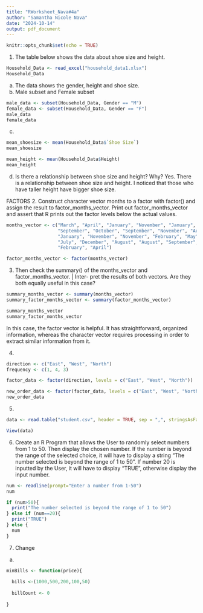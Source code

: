 ```yaml
---
title: "RWorksheet_Nava#4a"
author: "Samantha Nicole Nava"
date: "2024-10-14"
output: pdf_document
---
```


```r
knitr::opts_chunk$set(echo = TRUE)
```
1. The table below shows the data about shoe size and height.
```r
Household_Data <- read_excel("household_data1.xlsx")
Household_Data
```
a. The data shows the gender, height and shoe size.
b.
Male subset and Female subset
```r
male_data <- subset(Household_Data, Gender == "M") 
female_data <- subset(Household_Data, Gender == "F")
male_data
female_data
```
c.
```r
mean_shoesize <- mean(Household_Data$`Shoe Size`)
mean_shoesize

mean_height <- mean(Household_Data$Height)
mean_height
```
d. Is there a relationship between shoe size and height? Why?
Yes. There is a relationship between shoe size and height. I noticed that those who have taller height have bigger shoe size.

FACTORS
2.
Construct character vector months to a factor with factor() and assign the result to
factor_months_vector. Print out factor_months_vector and assert that R prints out
the factor levels below the actual values.
```r
months_vector <- c("March", "April", "January", "November", "January",
                   "September", "October", "September", "November", "August",
                   "January", "November", "November", "February", "May", "August",
                   "July", "December", "August", "August", "September", "November",
                   "February", "April")

```

```r
factor_months_vector <- factor(months_vector)
```
3.
Then check the summary() of the months_vector and factor_months_vector. | Inter-
pret the results of both vectors. Are they both equally useful in this case?

```r
summary_months_vector <- summary(months_vector)
summary_factor_months_vector <- summary(factor_months_vector)

summary_months_vector
summary_factor_months_vector
```
In this case, the factor vector is helpful. It has straightforward, organized information, whereas the character vector requires processing in order to extract similar information from it.

4.
```r
direction <- c("East", "West", "North")
frequency <- c(1, 4, 3)
```
```r
factor_data <- factor(direction, levels = c("East", "West", "North"))
```
```r
new_order_data <- factor(factor_data, levels = c("East", "West", "North"))
new_order_data
```
5.
```r
data <- read.table("student.csv", header = TRUE, sep = ",", stringsAsFactors = TRUE)

```
```r
View(data)
```
6.
Create an R Program that allows the User to randomly select numbers from 1 to 50.
Then display the chosen number. If the number is beyond the range of the selected choice,
it will have to display a string “The number selected is beyond the range of 1 to 50”. If
number 20 is inputted by the User, it will have to display “TRUE”, otherwise display the
input number.
```r
num <- readline(prompt="Enter a number from 1-50")
num 

if (num>50){
  print("The number selected is beyond the range of 1 to 50")
} else if (num==20){
  print("TRUE")
} else {
  num
}
```
7. Change
a.
```r
minBills <- function(price){
  
  bills <-(1000,500,200,100,50)
  
  billCount <- 0
  
}
```



